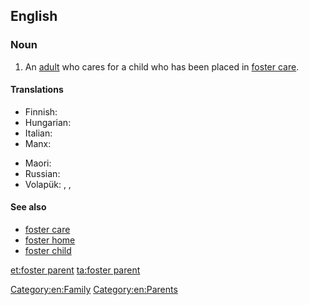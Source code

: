 ==English==

===Noun===
{{en-noun|head=[[foster]] [[parent]]}}

# An [[adult]] who cares for a child who has been placed in [[foster care]].

====Translations====
{{trans-top|an adult who cares for a child who has been placed in foster care}}
* Finnish: {{t-|fi|kasvatusvanhempi}}
* Hungarian: {{t-|hu|nevelőszülő}}
* Italian: {{t-|it|genitore adottivo|m}}
* Manx: {{t-|gv|dolteyder|m}}
{{trans-mid}}
* Maori: {{t-|mi|matua whāngai}}
* Russian: {{t-|ru|приёмный родитель|m|tr=prijómnyj rodítel'|sc=Cyrl}}
* Volapük: {{qualifier|male or female}} {{t+|vo|kälan}}, {{qualifier|male}} {{t-|vo|hikälan}}, {{qualifier|female}} {{t+|vo|jikälan}}
{{trans-bottom}}

====See also====
* [[foster care]]
* [[foster home]]
* [[foster child]]

[[Category:en:Family]]
[[Category:en:Parents]]

[[et:foster parent]]
[[ta:foster parent]]